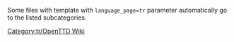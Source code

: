 
{{en/Bilingual box| Tr
| ---.
| ''This page provides an index for a wide range of '''files (images) in Turkish''' in OpenTTD Wiki.''}}

Some files with {{en/s|Other languages files}} template with <code>language_page=tr</code> parameter automatically go to the listed subcategories.

[[Category:tr/OpenTTD Wiki]]